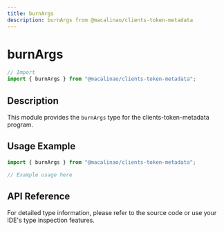 ```yaml
---
title: burnArgs
description: burnArgs from @macalinao/clients-token-metadata
---
```


# burnArgs

```typescript
// Import
import { burnArgs } from "@macalinao/clients-token-metadata";
```

## Description

This module provides the `burnArgs` type for the clients-token-metadata program.

## Usage Example

```typescript
import { burnArgs } from "@macalinao/clients-token-metadata";

// Example usage here
```

## API Reference

For detailed type information, please refer to the source code or use your IDE's type inspection features.
